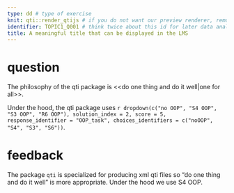 ```yaml
---
type: dd # type of exercise
knit: qti::render_qtijs # if you do not want our preview renderer, remove this
identifier: TOPIC1_Q001 # think twice about this id for later data analysis!
title: A meaningful title that can be displayed in the LMS
---
```


# question

The philosophy of the qti package is <<do one thing and do it well|one for all>>.

Under the hood, the qti package uses `r dropdown(c("no OOP", "S4 OOP", "S3 OOP", "R6 OOP"), solution_index = 2, score = 5, response_identifier = "OOP_task", choices_identifiers = c("noOOP", "S4", "S3", "S6"))`.

# feedback

The package `qti` is specialized for producing xml qti files so "do one thing and do it well" is more appropriate. Under the hood we use S4 OOP.
